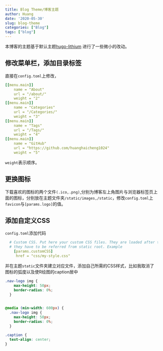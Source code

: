 ```yaml
---
title: Blog Theme/博客主题
author: Huang
date: '2020-05-30'
slug: blog-theme
categories: ["Blog"]
tags: ["blog"]
---
```


本博客的主题基于默认主题[hugo-lithium](https://github.com/yihui/hugo-lithium)
进行了一些微小的改动。

## 修改菜单栏，添加目录标签

直接在`config.toml`上修改，
```yaml
[[menu.main]]
    name = "About"
    url = "/about/"
    weight = "2"
[[menu.main]]
    name = "Categories"
    url = "/Categories/"
    weight = "3"
[[menu.main]]
    name = "Tags"
    url = "/Tags/"
    weight = "4"
[[menu.main]]
    name = "GitHub"
    url = "https://github.com/huanghaicheng1024"
    weight = "5"
```
`weight`表示顺序。

## 更换图标

下载喜欢的图标的两个文件`(.ico,.png)`,分别为博客左上角图片与浏览器标签页上面的图标，分别放在主题文件夹`/static/images,/static`，修改`config.toml`上`favicon`与`[params.logo]`的值。

## 添加自定义CSS

`config.toml`添加代码
```yaml
  # Custom CSS. Put here your custom CSS files. They are loaded after the theme CSS;
  # they have to be referred from static root. Example
    [params.customCSS]
     href = "css/my-style.css"
```
并在主题`static`文件夹建立对应文件，添加自己所需的CSS样式，比如我取消了图标的弧度以及使R绘图的caption居中
```css
.nav-logo img {
    max-height: 50px;
    border-radius: 0%;
  }
  
  
@media (min-width: 600px) {
  .nav-logo img {
    max-height: 50px;
    border-radius: 0%;
  }
  
.caption {
  text-align: center;
}
```